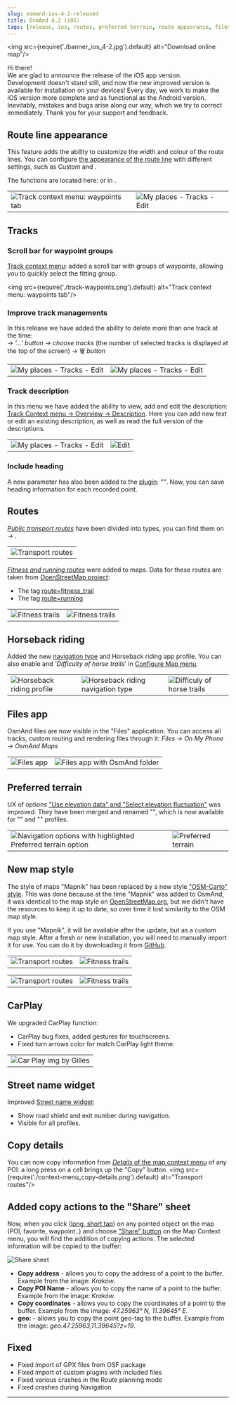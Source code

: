 ```yaml
---
slug: osmand-ios-4-2-released
title: OsmAnd 4.2 (iOS)
tags: [release, ios, routes, preferred terrain, route appearance, files]
---
```

<!--import BlogImageBlock from '@site/src/components/BlogImageBlock.js';-->

<img src={require('./banner_ios_4-2.jpg').default} alt="Download online map"/>


Hi there!  
We are glad to announce the release of the iOS app version.  
Development doesn't stand still, and now the new improved version is available for installation on your devices! Every day, we work to make the iOS version more complete and as functional as the Android version. Inevitably, mistakes and bugs arise along our way, which we try to correct immediately. Thank you for your support and feedback.


<!--truncate-->


## Route line appearance

This feature adds the ability to customize the width and colour of the route lines. You can configure [the appearance of the route line](https://osmand.net/docs/user/navigation/route-navigation#route-line-appearance) with different settings, such as Custom and <Translate android="false" id="altitude"/>. <!--, <Translate android="false" id="gpx_slope"/>, <Translate android="false" id="routeInfo_roadClass_name"/>, <Translate android="false" id="routeInfo_surface_name"/>, <Translate android="false" id="routeInfo_smoothness_name"/>, <Translate android="false" id="routeInfo_tracktype_name"/>.-->

The functions are located here: _<Translate android="false" ids="menu,shared_string_settings,configure_profile,routing_settings_2,customize_route_line"/>_ or in _<Translate android="false" ids="menu,shared_string_navigation,shared_string_options"/>_.

<!--
![Track context menu: waypoints tab](./customise_route_line-1.png) ![My places - Tracks - Edit](./customise_route_line-2.png)
-->

<table class="blogimage">
  <tr>
    <td><img src={require('./customise_route_line-1.png').default} alt="Track context menu: waypoints tab"/></td>
    <td><img src={require('./customise_route_line-2.png').default} alt="My places - Tracks - Edit"/></td>
    </tr>
</table> 

## Tracks

### Scroll bar for waypoint groups
[Track context menu](https://osmand.net/docs/user/map/track-context-menu#points--waypoints): added a scroll bar with groups of waypoints, allowing you to quickly select the fitting group.

<img src={require('./track-waypoints.png').default} alt="Track context menu: waypoints tab"/>

### Improve track managements 
In this release we have added the ability to delete more than one track at the time:  
_<Translate android="false" ids="my_places,tracks"/> → '&#8230;' button → choose tracks_ (the number of selected tracks is displayed at the top of the screen) → &#128465; _button_ 

<table class="blogimage">
  <tr>
    <td><img src={require('./tracks-edit-1.png').default} alt="My places - Tracks - Edit"/></td>
    <td><img src={require('./tracks-edit.png').default} alt="My places - Tracks - Edit"/></td>
    </tr>
</table> 

### Track description
In this menu we have added the ability to view, add and edit the description:
[Track Context menu → Overview → Description](https://osmand.net/docs/user/map/track-context-menu#description-and-info). Here you can add new text or edit an existing description, as well as read the full version of the descriptions.

<table class="blogimage">
  <tr>
    <td><img src={require('./track-overview-desc.png').default} alt="My places - Tracks - Edit"/></td>
    <td><img src={require('./track-desc-edit.png').default} alt="Edit "/></td>
    </tr>
</table> 

### Include heading
A new parameter has also been added to the [<Translate android="false" id="track_recording"/> plugin](https://osmand.net/docs/user/plugins/trip-recording#establish-options): _"<Translate android="false" id="save_heading"/>"_.
Now, you can save heading information for each recorded point.



## Routes
[_Public transport routes_](https://osmand.net/docs/user/map/vector-maps#transport) have been divided into types, you can find them on *<Translate ios="false" id="configure_map"/> → <Translate ios="false" id="rendering_category_transport"/>*.

<table class="blogimage">
  <tr>
    <td><img src={require('./transport-routes.png').default} alt="Transport routes"/></td>
    </tr>
</table> 

[_Fitness and running routes_](https://osmand.net/docs/user/map/vector-maps#routes) were added to maps.
Data for these routes are taken from [OpenStreetMap project](https://openstreetmap.org/):
* The tag [route=fitness_trail](https://wiki.openstreetmap.org/wiki/Tag:route%3Dfitness_trail)
* The tag [route=running](https://wiki.openstreetmap.org/wiki/Tag:route%3Drunning)

<table class="blogimage">
  <tr>
    <td><img src={require('./fitness-trails.png').default} alt="Fitness trails"/></td>
    <td><img src={require('./fitness-trails-1.png').default} alt="Fitness trails"/></td>    
    </tr>
</table> 


## Horseback riding

Added the new [navigation type](https://osmand.net/docs/user/personal/profiles#navigation-settings) and Horseback riding app profile. You can also enable <Translate android="false" id="rendering_attr_horseRoutes_name"/> and _'Difficulty of horse trails_' in [Configure Map menu](https://osmand.net/docs/user/map/vector-maps#configure-map-style).

<table class="blogimage">
    <tr>
        <td><img src={require('./horseback-riding_profile.png').default} alt="Horseback riding profile"/></td>
        <td><img src={require('./horseback-riding_navtype.png').default} alt="Horseback riding navigation type"/></td>
        <td><img src={require('./difficuly_of_horse_trails.png').default} alt="Difficuly of horse trails"/></td>
    </tr>
</table> 


## Files app

OsmAnd files are now visible in the "Files" application. You can access all tracks, custom routing and rendering files through it:
_Files → On My Phone → OsmAnd Maps_

<table class="blogimage">
  <tr>
    <td><img src={require('./files-1.png').default} alt="Files app"/></td>
    <td><img src={require('./files-2.png').default} alt="Files app with OsmAnd folder"/></td>
    </tr>
</table> 	

## Preferred terrain

UX of options ["Use elevation data" and "Select elevation fluctuation"](https://osmand.net/docs/user/personal/profiles#navigation-settings) was improved. They have been merged and renamed "<Translate android="false" id="preferred_terrain"/>", which is now available for "<Translate android="false" id="app_mode_bicycle"/>" and "<Translate android="false" id="app_mode_pedestrian"/>" profiles.

<table class="blogimage">
  <tr>
    <td><img src={require('./preferred_terrain-1.png').default} alt="Navigation options with highlighted Preferred terrain option"/></td>
    <td><img src={require('./preferred_terrain-2.png').default} alt="Preferred terrain"/></td>
    </tr>
</table> 

## New map style

The style of maps "Mapnik" has been replaced by a new style ["OSM-Carto" style](https://osmand.net/docs/user/map/vector-maps#osm-carto). This was done because at the time "Mapnik" was added to OsmAnd, it was identical to the map style on [OpenStreetMap.org](https://openstreetmap.org), but we didn't have the resources to keep it up to date, so over time it lost similarity to the OSM map style.

If you use "Mapnik", it will be available after the update, but as a custom map style. After a fresh or new installation, you will need to manually import it for use. You can do it by downloading it from [GitHub](https://github.com/osmandapp/OsmAnd-resources/tree/master/rendering_styles).

<Tabs groupId="map-style">
<TabItem value="mapnik" label="Mapnik">

<table class="blogimage">
    <tr>
        <td><img src={require('./map_mapnik_z14.png').default} alt="Transport routes"/></td>
        <td><img src={require('./map_mapnik_z17.png').default} alt="Fitness trails"/></td>
    </tr>
</table>

</TabItem>

<TabItem value="android" label="OSM-Carto">

<table class="blogimage">
    <tr>
        <td><img src={require('./map_osm-carto_z14.png').default} alt="Transport routes"/></td>
        <td><img src={require('./map_osm-carto_z17.png').default} alt="Fitness trails"/></td>
    </tr>
</table>

</TabItem>
</Tabs>

## CarPlay

We upgraded CarPlay function:
* CarPlay bug fixes, added gestures for touchscreens.
* Fixed turn arrows color for match CarPlay light theme.

<table class="blogimage">
    <tr>
        <td><img src={require('./car-play-img.png').default} alt="Car Play img by Gilles"/></td>
    </tr>
</table>


## Street name widget

Improved [Street name widget](https://osmand.net/docs/user/widgets/nav-widgets#street-name):
- Show road shield and exit number during navigation.
- Visible for all profiles.

## Copy details

You can now copy information from [_Details_ of the map context menu](https://osmand.net/docs/user/map/map-context-menu#details) of any POI: a long press on a cell brings up the "Copy" button.
<img src={require('./context-menu_copy-details.png').default} alt="Transport routes"/>

## Added copy actions to the "Share" sheet

Now, when you click ([long, short tap](https://osmand.net/docs/user/map/map-context-menu#context-menu)) on any pointed object on the map (POI, favorite, waypoint..) and choose ["Share" button](https://osmand.net/docs/user/map/map-context-menu#share) on the Map Context menu, you will find the addition of copying actions. The selected information will be copied to the buffer:

![Share sheet](./share-sheet_copy-actions.png)

* **Copy address** - allows you to copy the address of a point to the buffer. Example from the image: _Kraków_. 
* **Copy POI Name** - allows you to copy the name of a point to the buffer. Example from the image: _Kraków_. 
* **Copy coordinates** - allows you to copy the coordinates of a point to the buffer. Example from the image: _47.25963° N, 11.39645° E_.
* **geo:** - allows you to copy the point geo-tag to the buffer. Example from the image: _geo:47.25963,11.39645?z=19_.


## Fixed 
* Fixed import of GPX files from OSF package
* Fixed import of custom plugins with included files
* Fixed various crashes in the Route planning mode
* Fixed crashes during Navigation

________

<LinksSocial/>
<LinksTelegram/>
<AppleStore/>